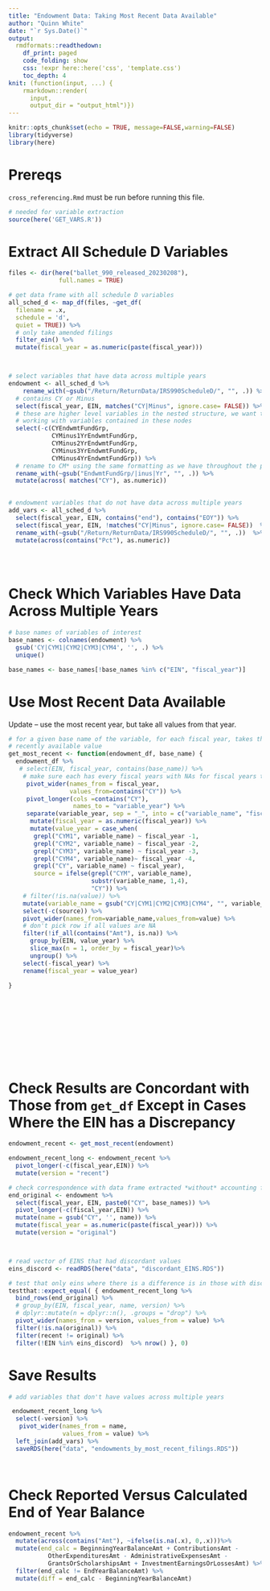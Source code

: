 ```yaml
---
title: "Endowment Data: Taking Most Recent Data Available"
author: "Quinn White"
date: "`r Sys.Date()`"
output:
  rmdformats::readthedown:
    df_print: paged
    code_folding: show
    css: !expr here::here('css', 'template.css')
    toc_depth: 4
knit: (function(input, ...) {
    rmarkdown::render(
      input,
      output_dir = "output_html")})
---
```


```r
knitr::opts_chunk$set(echo = TRUE, message=FALSE,warning=FALSE)
library(tidyverse)
library(here)
```


# Prereqs

`cross_referencing.Rmd` must be run before running this file.

```r

# needed for variable extraction 
source(here('GET_VARS.R'))


```

# Extract All Schedule D Variables

```r
files <- dir(here("ballet_990_released_20230208"),
              full.names = TRUE)

# get data frame with all schedule D variables 
all_sched_d <- map_df(files, ~get_df(
  filename = .x, 
  schedule = 'd',
  quiet = TRUE)) %>%
  # only take amended filings
  filter_ein() %>%
  mutate(fiscal_year = as.numeric(paste(fiscal_year)))



# select variables that have data across multiple years
endowment <- all_sched_d %>%
    rename_with(~gsub("/Return/ReturnData/IRS990ScheduleD/", "", .)) %>%
  # contains CY or Minus
  select(fiscal_year, EIN, matches("CY|Minus", ignore.case= FALSE)) %>%
  # these are higher level variables in the nested structure, we want to be 
  # working with variables contained in these nodes
  select(-c(CYEndwmtFundGrp,
            CYMinus1YrEndwmtFundGrp,
            CYMinus2YrEndwmtFundGrp,
            CYMinus3YrEndwmtFundGrp,
            CYMinus4YrEndwmtFundGrp)) %>%
  # rename to CM* using the same formatting as we have throughout the project
  rename_with(~gsub("EndwmtFundGrp/|inus|Yr", "", .)) %>%
  mutate(across( matches("CY"), as.numeric)) 
  

# endowment variables that do not have data across multiple years
add_vars <- all_sched_d %>%
  select(fiscal_year, EIN, contains("end"), contains("EOY")) %>%
  select(fiscal_year, EIN, !matches("CY|Minus", ignore.case= FALSE))  %>%
  rename_with(~gsub("/Return/ReturnData/IRS990ScheduleD/", "", .))  %>%
  mutate(across(contains("Pct"), as.numeric))


  

```

# Check Which Variables Have Data Across Multiple Years

```r

# base names of variables of interest
base_names <- colnames(endowment) %>% 
  gsub('CY|CYM1|CYM2|CYM3|CYM4', '', .) %>%
  unique() 

base_names <- base_names[!base_names %in% c("EIN", "fiscal_year")]

```

# Use Most Recent Data Available 

Update -- use the most recent year, but take all values from that year.



```r

# for a given base name of the variable, for each fiscal year, takes the most 
# recently available value
get_most_recent <- function(endowment_df, base_name) {
  endowment_df %>%
   # select(EIN, fiscal_year, contains(base_name)) %>%
    # make sure each has every fiscal years with NAs for fiscal years that are missing
     pivot_wider(names_from = fiscal_year, 
                 values_from=contains("CY")) %>%
     pivot_longer(cols =contains("CY"),
                  names_to = "variable_year") %>%
     separate(variable_year, sep = "_", into = c("variable_name", "fiscal_year")) %>%
      mutate(fiscal_year = as.numeric(fiscal_year)) %>%
      mutate(value_year = case_when(
       grepl("CYM1", variable_name) ~ fiscal_year -1,
       grepl("CYM2", variable_name) ~ fiscal_year -2,
       grepl("CYM3", variable_name) ~ fiscal_year -3,
       grepl("CYM4", variable_name)~ fiscal_year -4,
       grepl("CY", variable_name) ~ fiscal_year),
       source = ifelse(grepl("CYM", variable_name), 
                       substr(variable_name, 1,4), 
                       "CY")) %>%
    # filter(!is.na(value)) %>%
    mutate(variable_name = gsub("CY|CYM1|CYM2|CYM3|CYM4", "", variable_name)) %>%
    select(-c(source)) %>%
    pivot_wider(names_from=variable_name,values_from=value) %>%
    # don't pick row if all values are NA
    filter(!if_all(contains("Amt"), is.na)) %>%
      group_by(EIN, value_year) %>%
      slice_max(n = 1, order_by = fiscal_year)%>% 
      ungroup() %>%
    select(-fiscal_year) %>%
    rename(fiscal_year = value_year)

}












```

# Check Results are Concordant with Those from `get_df` Except in Cases Where the EIN has a Discrepancy 




```r


endowment_recent <- get_most_recent(endowment)

endowment_recent_long <- endowment_recent %>%
  pivot_longer(-c(fiscal_year,EIN)) %>%
  mutate(version = "recent") 

# check correspondence with data frame extracted *without* accounting for discrepancies
end_original <- endowment %>%
  select(fiscal_year, EIN, paste0("CY", base_names)) %>%
  pivot_longer(-c(fiscal_year,EIN)) %>%
  mutate(name = gsub("CY", '', name)) %>%
  mutate(fiscal_year = as.numeric(paste(fiscal_year))) %>%
  mutate(version = "original")



# read vector of EINS that had discordant values
eins_discord <- readRDS(here("data", "discordant_EINS.RDS"))

# test that only eins where there is a difference is in those with discrepancies
testthat::expect_equal( { endowment_recent_long %>%
  bind_rows(end_original) %>%
  # group_by(EIN, fiscal_year, name, version) %>%
  # dplyr::mutate(n = dplyr::n(), .groups = "drop") %>%  
  pivot_wider(names_from = version, values_from = value) %>%
  filter(!is.na(original)) %>%
  filter(recent != original) %>%
  filter(!EIN %in% eins_discord)  %>% nrow() }, 0)

```


# Save Results

```r

# add variables that don't have values across multiple years

 endowment_recent_long %>% 
  select(-version) %>%
   pivot_wider(names_from = name,
               values_from = value) %>%
  left_join(add_vars) %>%
  saveRDS(here("data", "endowments_by_most_recent_filings.RDS"))




```


# Check Reported Versus Calculated End of Year Balance

```r

endowment_recent %>%
  mutate(across(contains("Amt"), ~ifelse(is.na(.x), 0,.x)))%>%
  mutate(end_calc = BeginningYearBalanceAmt + ContributionsAmt -
           OtherExpendituresAmt - AdministrativeExpensesAmt -
           GrantsOrScholarshipsAmt + InvestmentEarningsOrLossesAmt) %>%
  filter(end_calc != EndYearBalanceAmt) %>%
  mutate(diff = end_calc - BeginningYearBalanceAmt)




```




